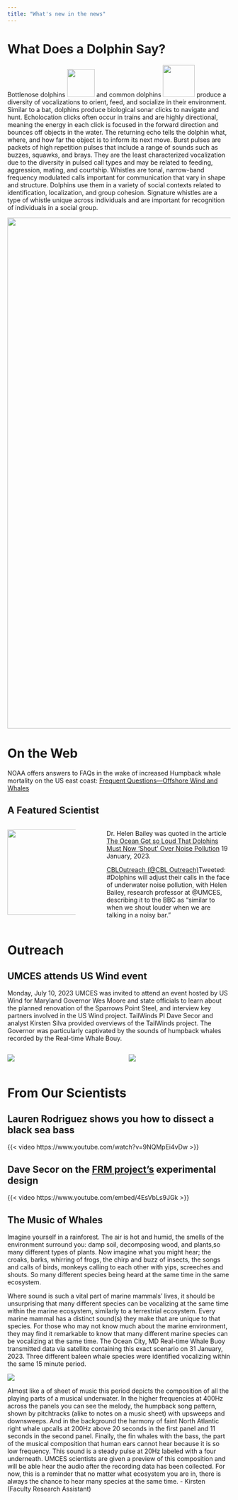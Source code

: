 ```yaml
---
title: "What's new in the news"
---
```



# What Does a Dolphin Say?

Bottlenose dolphins ![](images/bottlenose dolphin.png){width="0.65in"} and common dolphins ![](images/common dolphin.png){width="0.75in"} produce a diversity of vocalizations to orient, feed, and socialize in their environment. Similar to a bat, dolphins produce biological sonar clicks to navigate and hunt. Echolocation clicks often occur in trains and are highly directional, meaning the energy in each click is focused in the forward direction and bounces off objects in the water. The returning echo tells the dolphin what, where, and how far the object is to inform its next move. Burst pulses are packets of high repetition pulses that include a range of sounds such as buzzes, squawks, and brays. They are the least characterized vocalization due to the diversity in pulsed call types and may be related to feeding, aggression, mating, and courtship. Whistles are tonal, narrow-band frequency modulated calls important for communication that vary in shape and structure. Dolphins use them in a variety of social contexts related to identification, localization, and group cohesion. Signature whistles are a type of whistle unique across individuals and are important for recognition of individuals in a social group.

![](images/dolphin_vocalizations_edited.png){width="12in"}

# On the Web

NOAA offers answers to FAQs in the wake of increased Humpback whale mortality on the US east coast: [Frequent Questions---Offshore Wind and Whales](https://www.fisheries.noaa.gov/new-england-mid-atlantic/marine-life-distress/frequent-questions-offshore-wind-and-whales)

## A Featured Scientist

::: columns
::: {.column width="30%"}
![](images/helen.jpg){width="2in"}
:::

::: {.column width="5%"}
:::

::: {.column width="55%"}
Dr. Helen Bailey was quoted in the article [The Ocean Got so Loud That Dolphins Must Now 'Shout' Over Noise Pollution](https://impakter.com/the-ocean-is-getting-louder-dolphins-must-now-shout-over-noise-pollution/) 19 January, 2023.

[CBLOutreach (\@CBL Outreach)](https://twitter.com/cbloutreach/status/1621132848143941637?s=51&t=wv_MDv6-V_3WTIkktqz63Q)Tweeted: #Dolphins will adjust their calls in the face of underwater noise pollution, with Helen Bailey, research professor at @UMCES, describing it to the BBC as "similar to when we shout louder when we are talking in a noisy bar."
:::
:::

# Outreach 

## UMCES attends US Wind event 

Monday, July 10, 2023 UMCES was invited to attend an event hosted by US Wind for Maryland Governor Wes Moore and state officials to learn about the planned renovation of the Sparrows Point Steel, and interview key partners involved in the US Wind project. TailWinds PI Dave Secor and analyst Kirsten Silva provided overviews of  the TailWinds project. The Governor was particularly captivated by the sounds of humpback whales recorded by the Real-time Whale Bouy. 

::: columns
::: {.column width="47%"}
![](images/DandGovMoore.jpg)
:::

::: {.column width=".5%"}
:::

::: {.column width="47%"}
![](images/KandGovMoore.jpg)
:::
:::
# From Our Scientists

## Lauren Rodriguez shows you how to dissect a black sea bass

{{< video https://www.youtube.com/watch?v=9NQMpEi4vDw >}}


## Dave Secor on the [FRM project's](../frm/index.html) experimental design

{{< video https://www.youtube.com/embed/4EsVbLs9JGk >}}

## The Music of Whales

Imagine yourself in a rainforest. The air is hot and humid, the smells of the environment surround you: damp soil, decomposing wood, and plants,so many different types of plants. Now imagine what you might hear; the croaks, barks, whirring of frogs, the chirp and buzz of insects, the songs and calls of birds, monkeys calling to each other with yips, screeches and shouts. So many different species being heard at the same time in the same ecosystem.

Where sound is such a vital part of marine mammals' lives, it should be unsurprising that many different species can be vocalizing at the same time within the marine ecosystem, similarly to a terrestrial ecosystem. Every marine mammal has a distinct sound(s) they make that are unique to that species. For those who may not know much about the marine environment, they may find it remarkable to know that many different marine species can be vocalizing at the same time. The Ocean City, MD Real-time Whale Buoy transmitted data via satellite containing this exact scenario on 31 January, 2023. Three different baleen whale species were identified vocalizing within the same 15 minute period.

![](images/3whalespecies.png)

Almost like a of sheet of music this period depicts the composition of all the playing parts of a musical underwater. In the higher frequencies at 400Hz across the panels you can see the melody, the humpback song pattern, shown by pitchtracks (alike to notes on a music sheet) with upsweeps and downsweeps. And in the background the harmony of faint North Atlantic right whale upcalls at 200Hz above 20 seconds in the first panel and 11 seconds in the second panel. Finally, the fin whales with the bass, the part of the musical composition that human ears cannot hear because it is so low frequency. This sound is a steady pulse at 20Hz labeled with a four underneath. UMCES scientists are given a preview of this composition and will be able hear the audio after the recording data has been collected. For now, this is a reminder that no matter what ecosystem you are in, there is always the chance to hear many species at the same time. - Kirsten (Faculty Research Assistant)


